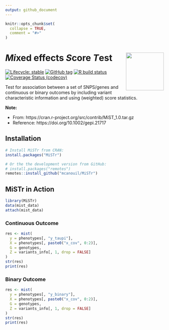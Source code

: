 ```yaml
---
output: github_document
---
```


<!-- README.md is generated from README.Rmd. Please edit that file -->

```r
knitr::opts_chunk$set(
  collapse = TRUE,
  comment = "#>"
)
```

# *Mi*xed effects *S*core *T*est <img src="man/figures/mistr.png" align="right" width="120" />

<!-- badges: start -->
[![Lifecycle: stable](https://img.shields.io/badge/lifecycle-stable-brightgreen.svg)](https://www.tidyverse.org/lifecycle/#stable)
[![GitHub tag](https://img.shields.io/github/tag/mcanouil/MiSTr.svg?label=latest tag)](https://github.com/mcanouil/MiSTr)
[![R build status](https://github.com/mcanouil/MiSTr/workflows/R-CMD-check/badge.svg)](https://github.com/mcanouil/MiSTr/actions)
[![Coverage Status (codecov)](https://codecov.io/gh/mcanouil/MiSTr/branch/master/graph/badge.svg)](https://codecov.io/gh/mcanouil/MiSTr)
<!-- badges: end -->

Test for association between a set of SNPS/genes and continuous or binary outcomes by including variant characteristic information and using (weighted) score statistics.

**Note:**

* From: https://cran.r-project.org/src/contrib/MiST_1.0.tar.gz
* Reference: https://doi.org/10.1002/gepi.21717

## Installation

```r
# Install MiSTr from CRAN:
install.packages("MiSTr")

# Or the the development version from GitHub:
# install.packages("remotes")
remotes::install_github("mcanouil/MiSTr")
```


## MiSTr in Action

```r
library(MiSTr)
data(mist_data)
attach(mist_data)
```

### Continuous Outcome

```r
res <- mist(
  y = phenotypes[, "y_taupi"],
  X = phenotypes[, paste0("x_cov", 0:2)],
  G = genotypes,
  Z = variants_info[, 1, drop = FALSE]
)
str(res)
print(res)
```

### Binary Outcome

```r
res <- mist(
  y = phenotypes[, "y_binary"],
  X = phenotypes[, paste0("x_cov", 0:2)],
  G = genotypes,
  Z = variants_info[, 1, drop = FALSE]
)
str(res)
print(res)
```
